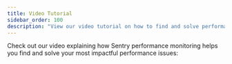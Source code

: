 ```yaml
---
title: Video Tutorial
sidebar_order: 100
description: "View our video tutorial on how to find and solve performance issues."
---
```


Check out our video explaining how Sentry performance monitoring helps you find and solve your most impactful performance issues:
<YouTubeEmbed id="Ap5lQg7UL-s" />

